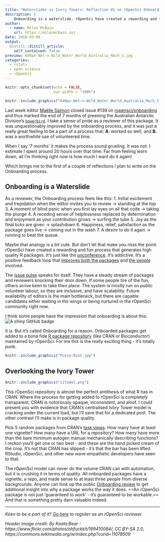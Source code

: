 ```yaml
---
title: "Waterslides vs Ivory Towers: Reflection #1 on rOpenSci Onboarding"
description: |
    Onboarding is a waterslide. rOpenSci have created a rewarding and fun process that generates high quality R packages.
author:
  - name: Miles McBain
    url: https://milesmcbain.xyz
date: 2018-03-06
output:
  distill::distill_article:
    self_contained: false
preview: 640px-Wet-n-Wild_Water_World_Australia_Mach_5.jpg 
categories:
  - rstats
  - open science
  - rOpenSci
---
```


```r
knitr::opts_chunk$set(echo = FALSE,
                      out.width = "100%")
```


```r
knitr::include_graphics("640px-Wet-n-Wild_Water_World_Australia_Mach_5.jpg")
```

Last week editor [Maëlle Salmon](http://www.masalmon.eu/) closed issue #139 on [ropensci/onboarding](https://github.com/ropensci/onboarding) and thus marked the end of 7 months of preening the Australian Antarctic Division's [`bowerbird`](https://github.com/ropensci/bowerbird). I take a sense of pride as a reviewer of this package. It was unquestionably improved by the onboarding process, and it was just a really great feeling to be a part of a process that: **A**. worked so well, and **B.** was a worthwhile use of volunteered time. 

When I say '7 months' it makes the process sound grueling. It was not. I estimate I spent around 20 hours over that time. Far from feeling worn down, all I'm thinking right now is how much I want do it again!

Which brings me to the first of a couple of reflections I plan to write on the Onboarding process.

## Onboarding is a Waterslide

As a reviewer, the Onboarding process feels like this:
1. Initial excitement and trepidation when the editor invites you to review -> standing at the top
3. A moment of blind panic when you first lay eyes on all that code -> taking the plunge 
4. A receding sense of helplessness replaced by determination and enjoyment as your contribution grows -> surfing the tube
5. Joy as the final ticks are given -> splashdown 
6. Happiness, relief, satisfaction as the package goes live -> coming out in the wash
7. A desire to do it again -> running to beat the queue.

Maybe that analogy is a bit cute. But don't let that make you miss the point: rOpenSci have created a rewarding and fun process that generates high quality R packages. It's just like the [unconference](http://unconf18.ropensci.org/). It's addictive. It's a positive feedback loop that [improves both the packages](https://ropensci.org/blog/2017/08/22/visdat) and [the people](https://ropensci.org/blog/2017/08/22/first-package-review/) involved.

The [issue pulse](https://github.com/ropensci/onboarding/pulse) speaks for itself. They have a steady stream of packages and reviewers knocking their door down. If some people tire of the fun, others arrive keen to take their place. The system is mostly run on *public* volunteer labour, so they are inclusive, and have scalability. Future availability of editors is the main bottleneck, but there are capable candidates either waiting in the wings or being nurtured in the rOpenSci community right now. 

I think some people have the impression that onboarding is about this: ![A shiny GitHub badge](https://badges.ropensci.org/139_status.svg) 

It is. But it's called Onboarding for a reason. Onboarded packages get added to a bona fide [R package repository](http://packages.ropensci.org/) (like CRAN or Bioconductor) maintained by rOpenSci. For me this is the really exciting thing - it's totally punk.

```r
knitr::include_graphics("Pussy-Riot.jpg")
```

## Overlooking the Ivory Tower

```r
knitr::include_graphics("citadel.png")
```

This rOpenSci repository is almost the perfect antithesis of what R has in CRAN. Where the process for getting added to rOpenSci is completely transparent, CRAN is notoriously opaque, inconsistent, and aloof. I could present you with evidence that CRAN's centralised Ivory Tower model is cracking under the current load, but I'll save that for a dedicated post. The other contrast I'll make is in package quality.

Pick 5 random packages from CRAN's [task views](https://cran.r-project.org/web/views/). How many have at least one vignette? How many have a URL for a repository? How many have more than the bare minimum autogen manual mechanically describing functions? I reckon you'll get one or two best - and these are the hand picked cream of the crop. It's not that CRAN has slipped - it's that the bar has been lifted. RStudio, rOpenSci, and other new wave empathetic developers have seen to that.

The rOpenSci model can never do the volume CRAN can with automation, but it is crushing it in terms of quality. All onboarded packages have a vignette, a repo, and made sense to at least three people from diverse backgrounds. Anyone can look up the public [Onboarding review](https://github.com/ropensci/onboarding/issues/139) to get additional insight into why a package works the way it does. ==An rOpenSci package is not just 'guaranteed to work' - it's guaranteed to be workable.== And that is something pretty darn valuable indeed.

---------------------------

*Keen to be a part of it? [Go here](https://ropensci.org/onboarding/) to regsiter as an rOpenSci reviewer.*

*Header image credit: By Koala:Bear - https://www.flickr.com/photos/ohfuckkit/199410084/, CC BY-SA 2.0, https://commons.wikimedia.org/w/index.php?curid=11078509*

